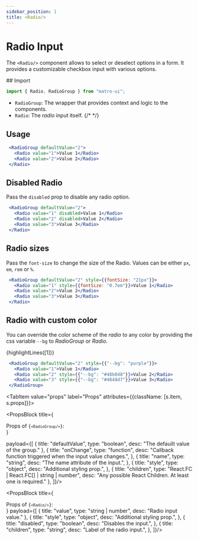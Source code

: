 ```yaml
---
sidebar_position: 1
title: <Radio/>
---
```



# Radio Input

The `<Radio/>` component allows to select or deselect options in a form. It provides a customizable checkbox input with various options.

<Sources 
  git="https://github.com/matro-ui/matro-ui/tree/main/src/inputs/Radio"
  npmjs="https://www.npmjs.com/package/matro-ui" 
  name="radio"
/>


<div className={s.tabs}>
<Tabs className={s.parent}>
  <TabItem value="usage" label="Usage" attributes={{className: [s.item, s.usage]}}>
## Import 

```jsx
import { Radio, RadioGroup } from "matro-ui";
```
- `RadioGroup`: The wrapper that provides context and logic to the components.
- `Radio`: The <I>radio</I> input itself.
{/*  */}

 ## Usage

 ```jsx live 
  <RadioGroup defaultValue="2">
    <Radio value="1">Value 1</Radio>
    <Radio value="2">Value 2</Radio>
  </Radio>
```

 ## Disabled Radio

 Pass the <code>disabled</code> prop to disable any radio option.


 ```jsx live 
  <RadioGroup defaultValue="2">
    <Radio value="1" disabled>Value 1</Radio>
    <Radio value="2" disabled>Value 2</Radio>
    <Radio value="3">Value 3</Radio>
  </Radio>
```

 ## Radio sizes

 Pass the <code>font-size</code> to change the size of the Radio. Values can be either <code>px</code>, <code>em</code>, <code>rem</code> or <code>%</code>.


 ```jsx live 
  <RadioGroup defaultValue="2" style={{fontSize: "21px"}}>
    <Radio value="1" style={{fontSize: "0.7em"}}>Value 1</Radio>
    <Radio value="2">Value 2</Radio>
    <Radio value="3">Value 3</Radio>
  </Radio>
```

 ## Radio with custom color

 You can override the color scheme of the <I>radio</I> to any color by providing the css variable <code>--bg</code> to <I>RadioGroup</I> or <I>Radio</I>.

{highlightLines([1])}
 ```jsx live 
  <RadioGroup defaultValue="2" style={{"--bg": "purple"}}>
    <Radio value="1">Value 1</Radio>
    <Radio value="2" style={{"--bg": "#48b048"}}>Value 2</Radio>
    <Radio value="3" style={{"--bg": "#4848d7"}}>Value 3</Radio>
  </RadioGroup>
```
  </TabItem>


 <TabItem value="props" label="Props" attributes={{className: [s.item, s.props]}}>

<PropsBlock 
title={<div>Props of <code>{`<RadioGroup/>`}</code>:</div>} 

payload={[
{
  title: "defaultValue",
  type: "boolean",
  desc: "The defauilt value of the group."
},
{
  title: "onChange",
  type: "function",
  desc: "Callback function triggered when the input value changes.",
},
{
  title: "name",
  type: "string",
  desc: "The name attribute of the input.",
},
{
  title: "style",
  type: "object",
  desc: "Additional styling prop.",
},
{
  title: "children",
  type: "React.FC | React.FC[] | string | number",
  desc: "Any possible React Children. At least one <Group/> is required."
},
]}/>



<PropsBlock title={<div>Props of <code>{`<Radio/>`}</code>:</div>} payload={[
{
  title: "value",
  type: "string | number",
  desc: "Radio input value."
},
{
  title: "style",
  type: "object",
  desc: "Additional styling prop.",
},
{
  title: "disabled",
  type: "boolean",
  desc: "Disables the input.",
},
{
  title: "children",
  type: "string",
  desc: "Label of the radio input.",
},
]}/>
  </TabItem>





</Tabs>
</div>
